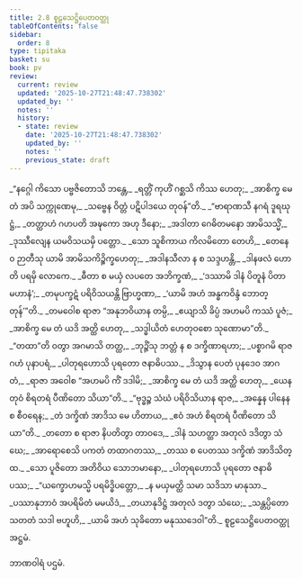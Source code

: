```yaml
---
title: 2.8 စူဠသေဋ္ဌိပေတဝတ္ထု
tableOfContents: false
sidebar:
  order: 8
type: tipitaka
basket: su
book: pv
review:
  current: review
  updated: '2025-10-27T21:48:47.738302'
  updated_by: ''
  notes: ''
  history:
  - state: review
    date: '2025-10-27T21:48:47.738302'
    updated_by: ''
    notes: ''
    previous_state: draft
---
```



<ReviewStatus review={frontmatter.review} showDetails={true} />

<HypothesisAnnotation frontmatter={frontmatter} />

<DynamicBreadcrumb />

<Division number="246" book="pv" e="ch" v="19" p="152">

<Paragraph number="269" type="verses" book="pv">
_“နဂ္ဂေါ ကိသော ပဗ္ဗဇိတောသိ ဘန္တေ,_  
_ရတ္တိံ ကုဟိံ ဂစ္ဆသိ ကိဿ ဟေတု;_  
_အာစိက္ခ မေ တံ အပိ သက္ကုဏေမု,_  
_သဗ္ဗေန ဝိတ္တံ ပဋိပါဒယေ တုဝန်”တိ._  

</Paragraph>

</Division>
<Division number="247" book="pv" e="ch" v="19" p="153">

<Paragraph number="270" type="verses" book="pv">
_“ဗာရာဏသီ နဂရံ ဒူရဃုဋ္ဌံ,_  
_တတ္ထာဟံ ဂဟပတိ အဍ္ဎကော အဟု ဒီနော;_  
_အဒါတာ ဂေဓိတမနော အာမိသသ္မိံ,_  
_ဒုဿီလျေန ယမဝိသယမှိ ပတ္တော._  

</Paragraph>

</Division>
<Division number="248" book="pv" e="ch" v="19" p="153">

<Paragraph number="271" type="verses" book="pv">
_သော သူစိကာယ ကိလမိတော တေဟိ,_  
_တေနေဝ ဉာတီသု ယာမိ အာမိသကိဉ္စိက္ခဟေတု;_  
_အဒါနသီလာ န စ သဒ္ဒဟန္တိ,_  
_ဒါနဖလံ ဟောတိ ပရမှိ လောကေ._  

</Paragraph>

</Division>
<Division number="249" book="pv" e="ch" v="19" p="153">

<Paragraph number="272" type="verses" book="pv">
_ဓီတာ စ မယှံ လပတေ အဘိက္ခဏံ,_  
_‘ဒဿာမိ ဒါနံ ပိတူနံ ပိတာမဟာနံ’;_  
_တမုပက္ခဋံ ပရိဝိသယန္တိ ဗြာဟ္မဏာ,_  
_‘ယာမိ အဟံ အန္ဓကဝိန္ဒံ ဘောတ္တုန်’”တိ._  

</Paragraph>

</Division>
<Division number="250" book="pv" e="ch" v="19" p="153">

<Paragraph number="273" type="verses" book="pv">
_တမဝေါစ ရာဇာ “အနုဘဝိယာန တမ္ပိ,_  
_ဧယျာသိ ခိပ္ပံ အဟမပိ ကဿံ ပူဇံ;_  
_အာစိက္ခ မေ တံ ယဒိ အတ္ထိ ဟေတု,_  
_သဒ္ဓါယိတံ ဟေတုဝစော သုဏောမာ”တိ._  

</Paragraph>

</Division>
<Division number="251" book="pv" e="ch" v="19" p="153">

<Paragraph number="274" type="verses" book="pv">
_“တထာ”တိ ဝတွာ အဂမာသိ တတ္ထ,_  
_ဘုဉ္ဇိံသု ဘတ္တံ န စ ဒက္ခိဏာရဟာ;_  
_ပစ္စာဂမိ ရာဇဂဟံ ပုနာပရံ,_  
_ပါတုရဟောသိ ပုရတော ဇနာဓိပဿ._  

</Paragraph>

</Division>
<Division number="252" book="pv" e="ch" v="19" p="153">

<Paragraph number="275" type="verses" book="pv">
_ဒိသွာန ပေတံ ပုနဒေဝ အာဂတံ,_  
_ရာဇာ အဝေါစ “အဟမပိ ကိံ ဒဒါမိ;_  
_အာစိက္ခ မေ တံ ယဒိ အတ္ထိ ဟေတု,_  
_ယေန တုဝံ စိရတရံ ပီဏိတော သိယာ”တိ._  

</Paragraph>

</Division>
<Division number="253" book="pv" e="ch" v="19" p="153">

<Paragraph number="276" type="verses" book="pv">
_“ဗုဒ္ဓဉ္စ သံဃံ ပရိဝိသိယာန ရာဇ,_  
_အန္နေန ပါနေန စ စီဝရေန;_  
_တံ ဒက္ခိဏံ အာဒိသ မေ ဟိတာယ,_  
_ဧဝံ အဟံ စိရတရံ ပီဏိတော သိယာ”တိ._  

</Paragraph>

</Division>
<Division number="254" book="pv" e="ch" v="19" p="154">

<Paragraph number="277" type="verses" book="pv">
_တတော စ ရာဇာ နိပတိတွာ တာဝဒေ,_  
_ဒါနံ သဟတ္ထာ အတုလံ ဒဒိတွာ သံဃေ;_  
_အာရောစေသိ ပကတံ တထာဂတဿ,_  
_တဿ စ ပေတဿ ဒက္ခိဏံ အာဒိသိတ္ထ._  

</Paragraph>

</Division>
<Division number="255" book="pv" e="ch" v="19" p="154">

<Paragraph number="278" type="verses" book="pv">
_သော ပူဇိတော အတိဝိယ သောဘမာနော,_  
_ပါတုရဟောသိ ပုရတော ဇနာဓိပဿ;_  
_“ယက္ခောဟမသ္မိ ပရမိဒ္ဓိပတ္တော,_  
_န မယှမတ္ထိ သမာ သဒိသာ မာနုသာ._  

</Paragraph>

</Division>
<Division number="256" book="pv" e="ch" v="19" p="154">

<Paragraph number="279" type="verses" book="pv">
_ပဿာနုဘာဝံ အပရိမိတံ မမယိဒံ,_  
_တယာနုဒိဋ္ဌံ အတုလံ ဒတွာ သံဃေ;_  
_သန္တပ္ပိတော သတတံ သဒါ ဗဟူဟိ,_  
_ယာမိ အဟံ သုခိတော မနုဿဒေဝါ”တိ._  


</Paragraph>
</Division>

<Paragraph number="280" type="center" book="pv">
စူဠသေဋ္ဌိပေတဝတ္ထု အဋ္ဌမံ.

  
ဘာဏဝါရံ ပဌမံ.
</Paragraph>